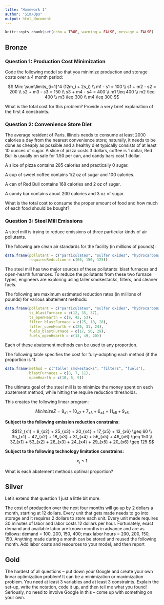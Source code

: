 ```yaml
---
title: "Homework 1"
author: "Sim/Ops"
output: html_document
---
```


```r
knitr::opts_chunk$set(echo = TRUE, warning = FALSE, message = FALSE)
```

## Bronze

### Question 1: Production Cost Minimization

Code the following model so that you minimize production and storage costs over a 4 month period:

$$
Min: \sum\limits_{i=1}^4 (12m_i + 2s_i) \\
m1 - s1 = 100 \\
s1 + m2 - s2 = 200 \\
s2 + m3 - s3 = 150 \\
s3 + m4 - s4 = 400 \\
m1 \leq 400 \\
m2 \leq 400 \\
m3 \leq 300 \\
m4 \leq 300
$$

What is the total cost for this problem? Provide a very brief explanation of the first 4 constraints.

### Question 2: Convenience Store Diet

The average resident of Paris, Illinois needs to consume at least 2000 calories a day from the nearest convenience store; naturally, it needs to be done as cheaply as possible and a healthy diet typically consists of at least 10 ounces of sugar. A slice of pizza costs 3 dollars, coffee is 1 dollar, Red Bull is usually on sale for 1.50 per can, and candy bars cost 1 dollar.

A slice of pizza contains 285 calories and practically 0 sugar.

A cup of sweet coffee contains 1/2 oz of sugar and 100 calories.

A can of Red Bull contains 168 calories and 2 oz of sugar.

A candy bar contains about 200 calories and 3 oz of sugar.

What is the total cost to consume the proper amount of food and how much of each food should be bought?


### Question 3: Steel Mill Emissions

A steel mill is trying to reduce emissions of three particular kinds of air pollutants.

The following are clean air standards for the facility (in millions of pounds):

```r
data.frame(pollutant = c("particulates", "sulfer oxides", "hydrocarbons"), 
           requiredReduction = c(60, 150, 125))
```

The steel mill has two major sources of these pollutants: blast furnaces and open-hearth furnances. To reduce the pollutants from these two furnace types, engineers are exploring using taller smokestacks, filters, and cleaner fuels.

The following are maximum estimated reduction rates (in millions of pounds) for various abatement methods:

```r
data.frame(pollutant = c("particulates", "sulfer oxides", "hydrocarbons"), 
           ts_blastFurnace = c(12, 35, 37), 
           ts_openHearth = c(9, 42, 53), 
           filter_blastFurnace = c(25, 18, 28), 
           filter_openHearth = c(20, 31, 24), 
           fuels_blastFurnace = c(17, 56, 29), 
           fuels_openHearth = c(13, 49, 20))
```

Each of these abatement methods can be used to any proportion.

The following table specifies the cost for fully-adopting each method (if the proportion is 1):

```r
data.frame(method = c("taller smokestacks", "filters", "fuels"), 
           blastFurnaces = c(8, 7, 11), 
           openHearth = c(10, 6, 9))
```


The ultimate goal of the steel mill is to minimize the money spent on each abatement method, while hitting the require reduction thresholds.

This creates the following linear program:

$$Minimize Z = 8_{x1} + 10_{x2} +7_{x3} +6_{x4} + 11_{x5} + 9_{x6}$$

**Subject to the following emission reduction constrains:**

$$12_{x1} + 9_{x2} + 25_{x3} + 20_{x4} + 17_{x5} + 13_{x6} \geq 60 \\
35_{x1} + 42_{x2} + 18_{x3} + 31_{x4} + 56_{x5} + 49_{x6} \geq 150 \\
37_{x1} + 53_{x2} + 28_{x3} + 24_{x4} + 29_{x5} + 20_{x6} \geq 125
$$

**Subject to the following technology limitation constrains:**

$$x_j \leq 1$$

What is each abatement methods optimal proportion?


## Silver

Let's extend that question 1 just a little bit more.

The cost of production over the next four months will go up by 2 dollars a month, starting at 12 dollars. Every unit that gets made needs to go into storage and it requires 2 dollars to store each unit. Every unit made requires 30 minutes of labor and labor costs 12 dollars per hour. Fortunately, exact demand and available labor are known months in advance and are as follows: demand = 100, 200, 150, 400; max labor hours = 200, 200, 150, 150. Anything made during a month can be stored and reused the following month. Add labor costs and resources to your model, and then report 

## Gold

The hardest of all questions -- put down your Google and create your own linear optimization problem! It can be a minimization or maximization problem. You need at least 3 variables and at least 3 constraints. Explain the set-up, write the notation, code it up, and then tell me what you found! Seriously, no need to involve Google in this -- come up with something on your own.